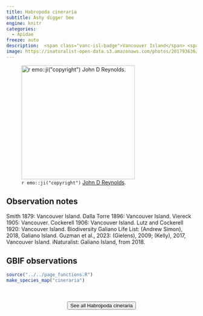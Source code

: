 ```yaml
---
title: Habropoda cineraria
subtitle: Ashy digger bee
engine: knitr
categories:
  - Apidae
freeze: auto
description:  <span class="vanc-isl-badge">Vancouver Island</span> <span class="gali-badge">Galiano</span>
image: https://inaturalist-open-data.s3.amazonaws.com/photos/201793636/large.jpg
---
```

![`r emo::ji("copyright")` [John D Reynolds ](https://inaturalist.ca/photos/201793636).](https://inaturalist-open-data.s3.amazonaws.com/photos/201793636/large.jpg){height=300}

## Observation notes  
Smith 1879: <span class="hl-place-name"><span class="hl-place-name"><span class="hl-place-name">Vancouver</span> Is</span>land</span>. Dalla Torre 1896: <span class="hl-place-name"><span class="hl-place-name"><span class="hl-place-name">Vancouver</span> Is</span>land</span>. Viereck 1905: <span class="hl-place-name">Vancouver</span>. Cockerell 1906: <span class="hl-place-name"><span class="hl-place-name"><span class="hl-place-name">Vancouver</span> Is</span>land</span>. Lutz and Cockerell 1920: <span class="hl-place-name"><span class="hl-place-name"><span class="hl-place-name">Vancouver</span> Is</span>land</span>. Biodiversity Galiano Life List: (Andrew Simon), 2018, <span class="hl-place-name">Galiano Island</span>. Guzman et al., 2023: (Gielens), 2009; (Kelly), 2017, <span class="hl-place-name"><span class="hl-place-name"><span class="hl-place-name">Vancouver</span> Is</span>land</span>. iNaturalist: <span class="hl-place-name">Galiano Island</span>, from 2018.

## GBIF observations  


```r
source("../../page_functions.R")
make_species_map("cineraria")
```
<br><br>
<center>


<a href="https://inaturalist.ca/observations?place_id=any&quality_grade=research&subview=map&taxon_id=458980"><button type="button" class="btn btn-secondary">See all Habropoda cineraria <i class="fa-solid fa-arrow-up-right-from-square"></i> </button></a>
</center>

